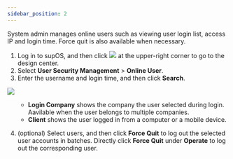 ```yaml
---
sidebar_position: 2
---
```


System admin manages online users such as viewing user login list, access IP and login time. Force quit is also available when necessary.

1. Log in to supOS, and then click <img src="https://wordpressfreezonex.oss-accelerate.aliyuncs.com/platform/7.png" /> at the upper-right corner to go to the design center.
2. Select <strong>User Security Management</strong> > <strong>Online User</strong>.
3. Enter the username and login time, and then click <strong>Search</strong>.

<img src="https://wordpressfreezonex.oss-accelerate.aliyuncs.com/4.2/supos/212.png" />

<ul>
<ul>
<li>
<strong>Login Company</strong> shows the company the user selected during login. Aavilable when the user belongs to multiple companies.
</li>
<li><strong>Client</strong> shows the user logged in from a computer or a mobile device.
</li>
</ul>
</ul>

4. (optional) Select users, and then click <strong>Force Quit</strong> to log out the selected user accounts in batches. Directly click <strong>Force Quit</strong> under <strong>Operate</strong> to log out the corresponding user.

